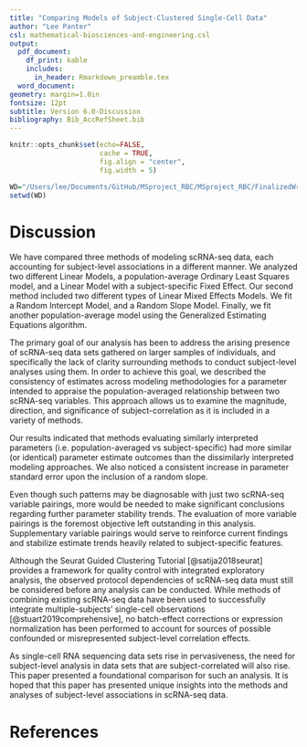 ```yaml
---
title: "Comparing Models of Subject-Clustered Single-Cell Data"
author: "Lee Panter"
csl: mathematical-biosciences-and-engineering.csl
output:
  pdf_document: 
    df_print: kable
    includes:
      in_header: Rmarkdown_preamble.tex
  word_document: 
geometry: margin=1.0in
fontsize: 12pt
subtitle: Version 6.0-Discussion
bibliography: Bib_AccRefSheet.bib
---
```



<!------------------------------------------------------------------------------>
<!--  ####  KNITR Setup & Script Information   #### -->
<!------------------------------------------------------------------------------>

<!--  ####  KNITR Specs   #### -->
```r
knitr::opts_chunk$set(echo=FALSE, 
                      cache = TRUE, 
                      fig.align = "center",
                      fig.width = 5)
```


<!-- ####	 Set Working Directory	 ####   -->
```r
WD="/Users/lee/Documents/GitHub/MSproject_RBC/MSproject_RBC/FinalizedWriteUps/v6/6 Discussion"
setwd(WD)
```
<!------------------------------------------------------------------------------>


<!------------------------------------------------------------------------------>

# Discussion

We have compared three methods of modeling scRNA-seq data, each accounting for subject-level associations in a different manner. We analyzed two different Linear Models, a population-average Ordinary Least Squares model, and a Linear Model with a subject-specific Fixed Effect. Our second method included two different types of Linear Mixed Effects Models. We fit a Random Intercept Model, and a Random Slope Model. Finally, we fit another population-average model using the Generalized Estimating Equations algorithm.

The primary goal of our analysis has been to address the arising presence of scRNA-seq data sets gathered on larger samples of individuals, and specifically the lack of clarity surrounding methods to conduct subject-level analyses using them. In order to achieve this goal, we described the consistency of estimates across modeling methodologies for a parameter intended to appraise the population-averaged relationship between two scRNA-seq variables. This approach allows us to examine the magnitude, direction, and significance of subject-correlation as it is included in a variety of methods.

Our results indicated that methods evaluating similarly interpreted parameters (i.e. population-averaged vs subject-specific) had more similar (or identical) parameter estimate outcomes than the dissimilarly interpreted modeling approaches. We also noticed a consistent increase in parameter standard error upon the inclusion of a random slope.

Even though such patterns may be diagnosable with just two scRNA-seq variable pairings, more would be needed to make significant conclusions regarding further parameter stability trends. The evaluation of more variable pairings is the foremost objective left outstanding in this analysis. Supplementary variable pairings would serve to reinforce current findings and stabilize estimate trends heavily related to subject-specific features.

Although the Seurat Guided Clustering Tutorial [@satija2018seurat] provides a framework for quality control with integrated exploratory analysis, the observed protocol dependencies of scRNA-seq data must still be considered before any analysis can be conducted. While methods of combining existing scRNA-seq data have been used to successfully integrate multiple-subjects’ single-cell observations [@stuart2019comprehensive], no batch-effect corrections or expression normalization has been performed to account for sources of possible confounded or misrepresented subject-level correlation effects.

As single-cell RNA sequencing data sets rise in pervasiveness, the need for subject-level analysis in data sets that are subject-correlated will also rise. This paper presented a foundational comparison for such an analysis. It is hoped that this paper has presented unique insights into the methods and analyses of subject-level associations in scRNA-seq data.
<!------------------------------------------------------------------------------>

# References

\bibliography{Bib_AccRefSheet}

